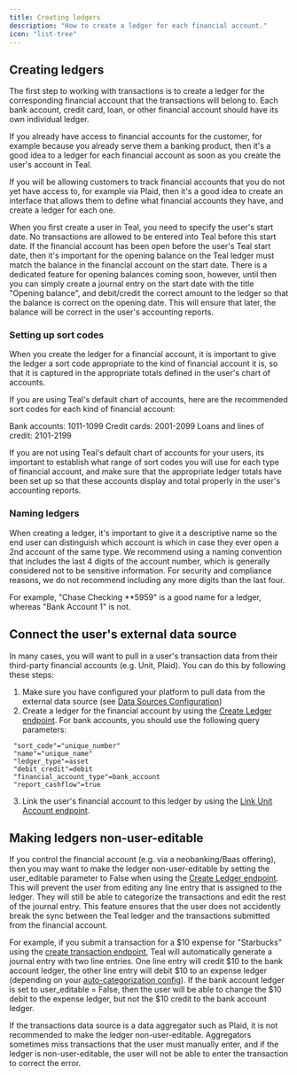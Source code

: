 ```yaml
---
title: Creating ledgers
description: "How to create a ledger for each financial account."
icon: "list-tree"
---
```


## Creating ledgers

The first step to working with transactions is to create a ledger for the corresponding financial account that the transactions will belong to. Each bank account, credit card, loan, or other financial account should have its own individual ledger.  

If you already have access to financial accounts for the customer, for example because you already serve them a banking product, then it's a good idea to a ledger for each financial account as soon as you create the user's account in Teal.

If you will be allowing customers to track financial accounts that you do not yet have access to, for example via Plaid, then it's a good idea to create an interface that allows them to define what financial accounts they have, and create a ledger for each one. 

When you first create a user in Teal, you need to specify the user's start date. No transactions are allowed to be entered into Teal before this start date. If the financial account has been open before the user's Teal start date, then it's important for the opening balance on the Teal ledger must match the balance in the financial account on the start date. There is a dedicated feature for opening balances coming soon, however, until then you can simply create a journal entry on the start date with the title "Opening balance", and debit/credit the correct amount to the ledger so that the balance is correct on the opening date. This will ensure that later, the balance will be correct in the user's accounting reports. 

### Setting up sort codes

When you create the ledger for a financial account, it is important to give the ledger a sort code appropriate to the kind of financial account it is, so that it is captured in the appropriate totals defined in the user's chart of accounts.

If you are using Teal's default chart of accounts, here are the recommended sort codes for each kind of financial account:

Bank accounts: 1011-1099
Credit cards: 2001-2099
Loans and lines of credit: 2101-2199

If you are not using Teal's default chart of accounts for your users, its important to establish what range of sort codes you will use for each type of financial account, and make sure that the appropriate ledger totals have been set up so that these accounts display and total properly in the user's accounting reports.

### Naming ledgers

When creating a ledger, it's important to give it a descriptive name so the end user can distinguish which account is which in case they ever open a 2nd account of the same type. We recommend using a naming convention that includes the last 4 digits of the account number, which is generally considered not to be sensitive information. For security and compliance reasons, we do not recommend including any more digits than the last four.

For example, "Chase Checking **5959" is a good name for a ledger, whereas "Bank Account 1" is not.

## Connect the user's external data source

In many cases, you will want to pull in a user's transaction data from their third-party financial accounts (e.g. Unit, Plaid). You can do this by following these steps:

1. Make sure you have configured your platform to pull data from the external data source (see [Data Sources Configuration](/configuration/data_sources_config))
2. Create a ledger for the financial account by using the [Create Ledger endpoint](/api-reference/ledgers/create_ledger). For bank accounts, you should use the following query parameters:

```
 "sort_code"="unique_number"
 "name"="unique_name"
 "ledger_type"=asset
 "debit_credit"=debit
 "financial_account_type"=bank_account
 "report_cashflow"=true
```

3. Link the user's financial account to this ledger by using the [Link Unit Account endpoint](/api-reference/transaction_sources/link_unit_account).

## Making ledgers non-user-editable

If you control the financial account (e.g. via a neobanking/Baas offering), then you may want to make the ledger non-user-editable by setting the user_editable parameter to False when using the [Create Ledger endpoint](/api-reference/ledgers/create_ledger). This will prevent the user from editing any line entry that is assigned to the ledger. They will still be able to categorize the transactions and edit the rest of the journal entry. This feature ensures that the user does not accidently break the sync between the Teal ledger and the transactions submitted from the financial account.

For example, if you submit a transaction for a $10 expense for "Starbucks" using the [create transaction endpoint](/transactions/submitting), Teal will automatically generate a journal entry with two line entries. One line entry will credit $10 to the bank account ledger, the other line entry will debit $10 to an expense ledger (depending on your [auto-categorization config](/configuration/categorization_config)). If the bank account ledger is set to user_editable = False, then the user will be able to change the $10 debit to the expense ledger, but not the $10 credit to the bank account ledger.

If the transactions data source is a data aggregator such as Plaid, it is not recommended to make the ledger non-user-editable. Aggregators sometimes miss transactions that the user must manually enter, and if the ledger is non-user-editable, the user will not be able to enter the transaction to correct the error.

